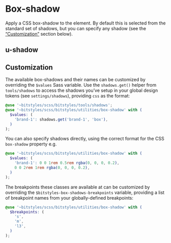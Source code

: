 
<Meta title="Utilities/shadow/Overview" />

# Box-shadow

Apply a CSS box-shadow to the element. By default this is selected from the standard set of shadows, but you can specify any shadow (see the [“Customization”](#customization) section below).

## u-shadow

<Canvas>
  <Story id="utilities-shadow--brand-1" />
</Canvas>

## Customization

The available box-shadows and their names can be customized by overriding the `$values` Sass variable. Use the `shadows.get()` helper from `tools/shadows` to access the shadows you’ve setup in your global design tokens (see `settings/shadows`), providing `css` as the format:

```scss
@use '~bitstyles/scss/bitstyles/tools/shadows';
@use '~bitstyles/scss/bitstyles/utilities/box-shadow' with (
  $values: (
    'brand-1': shadows.get('brand-1', 'box'),
  )
);
```

You can also specify shadows directly, using the correct format for the CSS `box-shadow` property e.g.

```scss
@use '~bitstyles/scss/bitstyles/utilities/box-shadow' with (
  $values: (
    'brand-1': 0 0 1rem 0.5rem rgba(0, 0, 0, 0.2),
    0 0 2rem 1rem rgba(0, 0, 0, 0.2),
  )
);
```

The breakpoints these classes are available at can be customized by overriding the `$bitstyles-box-shadows-breakpoints` variable, providing a list of breakpoint names from your globally-defined breakpoints:

```scss
@use '~bitstyles/scss/bitstyles/utilities/box-shadow' with (
  $breakpoints: (
    's',
    'm',
    'l3',
  )
);
```
